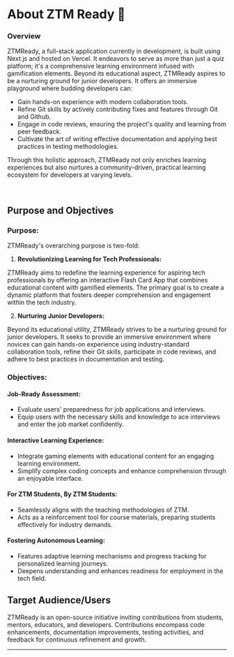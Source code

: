 # About ZTM Ready 🎈


### Overview

ZTMReady, a full-stack application currently in development, is built using Next.js and hosted on Vercel. It endeavors to serve as more than just a quiz platform; it's a comprehensive learning environment infused with gamification elements. Beyond its educational aspect, ZTMReady aspires to be a nurturing ground for junior developers. It offers an immersive playground where budding developers can:

- Gain hands-on experience with modern collaboration tools.
- Refine Git skills by actively contributing fixes and features through Git and Github.
- Engage in code reviews, ensuring the project's quality and learning from peer feedback.
- Cultivate the art of writing effective documentation and applying best practices in testing methodologies.

Through this holistic approach, ZTMReady not only enriches learning experiences but also nurtures a community-driven, practical learning ecosystem for developers at varying levels.

<br/>


## Purpose and Objectives

### **Purpose:**

ZTMReady's overarching purpose is two-fold:

1. **Revolutionizing Learning for Tech Professionals:**

ZTMReady aims to redefine the learning experience for aspiring tech professionals by offering an interactive Flash Card App that combines educational content with gamified elements. The primary goal is to create a dynamic platform that fosters deeper comprehension and engagement within the tech industry.

2. **Nurturing Junior Developers:**

Beyond its educational utility, ZTMReady strives to be a nurturing ground for junior developers. It seeks to provide an immersive environment where novices can gain hands-on experience using industry-standard collaboration tools, refine their Git skills, participate in code reviews, and adhere to best practices in documentation and testing.

### **Objectives:**

#### Job-Ready Assessment:
- Evaluate users' preparedness for job applications and interviews.
- Equip users with the necessary skills and knowledge to ace interviews and enter the job market confidently.

#### Interactive Learning Experience:
- Integrate gaming elements with educational content for an engaging learning environment.
- Simplify complex coding concepts and enhance comprehension through an enjoyable interface.

#### For ZTM Students, By ZTM Students:
- Seamlessly aligns with the teaching methodologies of ZTM.
- Acts as a reinforcement tool for course materials, preparing students effectively for industry demands.

#### Fostering Autonomous Learning:
- Features adaptive learning mechanisms and progress tracking for personalized learning journeys.
- Deepens understanding and enhances readiness for employment in the tech field.

## Target Audience/Users

ZTMReady is an open-source initiative inviting contributions from students, mentors, educators, and developers. Contributions encompass code enhancements, documentation improvements, testing activities, and feedback for continuous refinement and growth.


---
